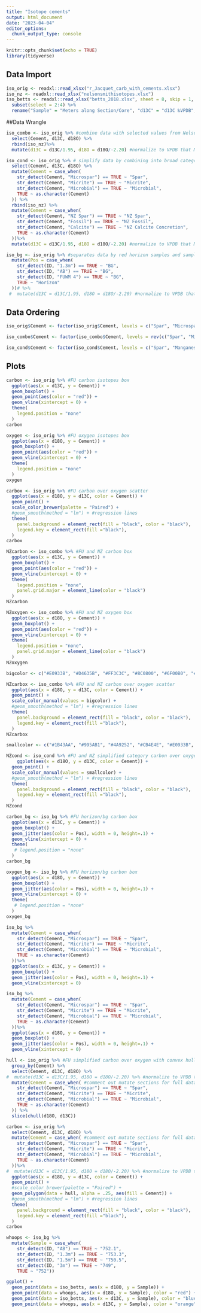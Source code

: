 ```yaml
---
title: "Isotope cements"
output: html_document
date: "2023-04-04"
editor_options: 
  chunk_output_type: console
---
```


```r
knitr::opts_chunk$set(echo = TRUE)
library(tidyverse)
```

## Data Import

```r
iso_orig <- readxl::read_xlsx("r_Jacquet_carb_with_cements.xlsx")
iso_nz <- readxl::read_xlsx("nelsonsmithisotopes.xlsx")
iso_betts <- readxl::read_xlsx("betts_2018.xlsx", sheet = 8, skip = 1, col_names = TRUE) %>%
  subset(select = 2:4) %>%
  rename("Sample" = "Meters along Section/Core", "d13C" = "d13C ‰VPDB", "d18O" = "d18O‰VPDB")
```

##Data Wrangle

```r
iso_combo <- iso_orig %>% #combine data with selected values from Nelson and Smith 1996
  select(Cement, d13C, d18O) %>%
  rbind(iso_nz)%>%
  mutate(d13C = d13C/1.95, d18O = d18O/-2.20) #normalize to VPDB that Marissa used
```

```r
iso_cond <- iso_orig %>% # simplify data by combining into broad categories
  select(Cement, d13C, d18O) %>%
  mutate(Cement = case_when(
    str_detect(Cement, "Microspar") == TRUE ~ "Spar",
    str_detect(Cement, "Micrite") == TRUE ~ "Micrite",
    str_detect(Cement, "Microbial") == TRUE ~ "Microbial",
    TRUE ~ as.character(Cement)
  )) %>%
  rbind(iso_nz) %>%
  mutate(Cement = case_when(
    str_detect(Cement, "NZ Spar") == TRUE ~ "NZ Spar",
    str_detect(Cement, "Fossil") == TRUE ~ "NZ Fossil",
    str_detect(Cement, "Calcite") == TRUE ~ "NZ Calcite Concretion",
    TRUE ~ as.character(Cement)
  ))%>%
  mutate(d13C = d13C/1.95, d18O = d18O/-2.20) #normalize to VPDB that Marissa used
```

```r
iso_bg <- iso_orig %>% #separates data by red horizon samples and samples above/below
  mutate(Pos = case_when(
    str_detect(ID, "1.3m") == TRUE ~ "BG",
    str_detect(ID, "AB") == TRUE ~ "BG",
    str_detect(ID, "FUWM 4") == TRUE ~ "BG",
    TRUE ~ "Horizon"
  ))# %>%
 #  mutate(d13C = d13C/1.95, d18O = d18O/-2.20) #normalize to VPDB that Marissa used
```


## Data Ordering

```r
iso_orig$Cement <- factor(iso_orig$Cement, levels = c("Spar", "Microspar", "Manganese", "Micrite", "Micrite (SSF)", "Micrite (spicule)", "Microbial", "Microbial (SSF)", "Laminar Microbial", "Laminar Microbial (Strom)", "Laminar Microbial (sponge)", "Laminar Calcrete"))
```

```r
iso_combo$Cement <- factor(iso_combo$Cement, levels = rev(c("Spar", "Microspar", "Manganese", "Micrite", "Micrite (SSF)", "Micrite (spicule)", "Microbial", "Microbial (SSF)", "Laminar Microbial", "Laminar Microbial (Strom)", "Laminar Microbial (sponge)", "Laminar Calcrete", "NZ Spar 1", "NZ Spar 2", "NZ Fossil 1", "NZ Fossil 2", "NZ Fossil 3", "NZ Calcite Concretion 1", "NZ Calcite Concretion 2", "NZ Bulk Skeletal", "NZ Bulk Micrite", "NZ Bulk Dolomicrite")))
```

```r
iso_cond$Cement <- factor(iso_cond$Cement, levels = c("Spar", "Manganese", "Micrite",  "Microbial", "Laminar Calcrete", "NZ Spar", "NZ Calcite Concretion", "NZ Bulk Micrite", "NZ Bulk Dolomicrite", "NZ Fossil", "NZ Bulk Skeletal"))
```

## Plots

```r
carbon <- iso_orig %>% #FU carbon isotopes box
  ggplot(aes(x = d13C, y = Cement)) +
  geom_boxplot() +
  geom_point(aes(color = "red")) +
  geom_vline(xintercept = 0) +
  theme(
    legend.position = "none"
  )
carbon
```

```r
oxygen <- iso_orig %>% #FU oxygen isotopes box
  ggplot(aes(x = d18O, y = Cement)) +
  geom_boxplot() +
  geom_point(aes(color = "red")) +
  geom_vline(xintercept = 0) +
  theme(
    legend.position = "none"
  )
oxygen
```

```r
carbox <- iso_orig %>% #FU carbon over oxygen scatter
  ggplot(aes(x = d18O, y = d13C, color = Cement)) +
  geom_point() +
  scale_color_brewer(palette = "Paired") +
  #geom_smooth(method = "lm") + #regression lines
  theme(
    panel.background = element_rect(fill = "black", color = "black"),
    legend.key = element_rect(fill ="black"),
  )
carbox
```

```r
NZcarbon <- iso_combo %>% #FU and NZ carbon box
  ggplot(aes(x = d13C, y = Cement)) +
  geom_boxplot() +
  geom_point(aes(color = "red")) +
  geom_vline(xintercept = 0) +
  theme(
    legend.position = "none",
    panel.grid.major = element_line(color = "black")
  )
NZcarbon
```

```r
NZoxygen <- iso_combo %>% #FU and NZ oxygen box
  ggplot(aes(x = d18O, y = Cement)) +
  geom_boxplot() +
  geom_point(aes(color = "red")) +
  geom_vline(xintercept = 0) +
  theme(
    legend.position = "none",
    panel.grid.major = element_line(color = "black")
  )
NZoxygen
```

```r
bigcolor <- c("#E0933B", "#D4635B", "#FF3C3C", "#8C0800", "#6F00B0", "#7CB000", "#3F8325", "#00BF32", "#5E63DD", "#0002CF", "#987A21", "#BE6000", "#5DEFE8", "#00FFF3", "#48FF7C", "#7CFF48", "#FFFB48", "#FFC948", "#A048FF", "#D248FF", "#FF48ED", "#FF4873")

NZcarbox <- iso_combo %>% #FU and NZ carbon over oxygen scatter
  ggplot(aes(x = d18O, y = d13C, color = Cement)) +
  geom_point() +
  scale_color_manual(values = bigcolor) +
  #geom_smooth(method = "lm") + #regression lines
  theme(
    panel.background = element_rect(fill = "black", color = "black"),
    legend.key = element_rect(fill ="black"),
  )
NZcarbox
```

```r
smallcolor <- c("#1B43AA", "#995AB1", "#4A9252", "#CB4E4E", "#E0933B", "#009AE4", "#16FFD1", "#ACD600", "#00F81B", "#F80000", "#FF4C16")

NZcond <- iso_cond %>% #FU and NZ simplified category carbon over oxygen scatter
    ggplot(aes(x = d18O, y = d13C, color = Cement)) +
  geom_point() +
  scale_color_manual(values = smallcolor) +
  #geom_smooth(method = "lm") + #regression lines
  theme(
    panel.background = element_rect(fill = "black", color = "black"),
    legend.key = element_rect(fill ="black"),
  )
NZcond
```

```r
carbon_bg <- iso_bg %>% #FU horizon/bg carbon box
  ggplot(aes(x = d13C, y = Cement)) +
  geom_boxplot() +
  geom_jitter(aes(color = Pos), width = 0, height=.1) +
  geom_vline(xintercept = 0) +
  theme(
   # legend.position = "none"
  )
carbon_bg
```

```r
oxygen_bg <- iso_bg %>% #FU horizon/bg carbon box
  ggplot(aes(x = d18O, y = Cement)) +
  geom_boxplot() +
  geom_jitter(aes(color = Pos), width = 0, height=.1) +
  geom_vline(xintercept = 0) +
  theme(
   # legend.position = "none"
  )
oxygen_bg
```

```r
iso_bg %>%
  mutate(Cement = case_when(
    str_detect(Cement, "Microspar") == TRUE ~ "Spar",
    str_detect(Cement, "Micrite") == TRUE ~ "Micrite",
    str_detect(Cement, "Microbial") == TRUE ~ "Microbial",
    TRUE ~ as.character(Cement)
  ))%>%
  ggplot(aes(x = d13C, y = Cement)) +
  geom_boxplot() +
  geom_jitter(aes(color = Pos), width = 0, height=.1) +
  geom_vline(xintercept = 0)
```

```r
iso_bg %>%
  mutate(Cement = case_when(
    str_detect(Cement, "Microspar") == TRUE ~ "Spar",
    str_detect(Cement, "Micrite") == TRUE ~ "Micrite",
    str_detect(Cement, "Microbial") == TRUE ~ "Microbial",
    TRUE ~ as.character(Cement)
  ))%>%
  ggplot(aes(x = d18O, y = Cement)) +
  geom_boxplot() +
  geom_jitter(aes(color = Pos), width = 0, height=.1) +
  geom_vline(xintercept = 0)
```

```r
hull <- iso_orig %>% #FU simplified carbon over oxygen with convex hull
  group_by(Cement) %>%
  select(Cement, d13C, d18O) %>%
#  mutate(d13C = d13C/1.95, d18O = d18O/-2.20) %>% #normalize to VPDB that Marissa used
  mutate(Cement = case_when( #comment out mutate sections for full data
    str_detect(Cement, "Microspar") == TRUE ~ "Spar",
    str_detect(Cement, "Micrite") == TRUE ~ "Micrite",
    str_detect(Cement, "Microbial") == TRUE ~ "Microbial",
    TRUE ~ as.character(Cement)
  )) %>%
  slice(chull(d18O, d13C))

carbox <- iso_orig %>%
  select(Cement, d13C, d18O) %>%
  mutate(Cement = case_when( #comment out mutate sections for full data
    str_detect(Cement, "Microspar") == TRUE ~ "Spar",
    str_detect(Cement, "Micrite") == TRUE ~ "Micrite",
    str_detect(Cement, "Microbial") == TRUE ~ "Microbial",
    TRUE ~ as.character(Cement)
  ))%>%
#  mutate(d13C = d13C/1.95, d18O = d18O/-2.20) %>% #normalize to VPDB that Marissa used 
  ggplot(aes(x = d18O, y = d13C, color = Cement)) +
  geom_point() +
  #scale_color_brewer(palette = "Paired") +
  geom_polygon(data = hull, alpha = .25, aes(fill = Cement)) +
  #geom_smooth(method = "lm") + #regression lines
  theme(
    panel.background = element_rect(fill = "black", color = "black"),
    legend.key = element_rect(fill ="black"),
  )
carbox
```

```r
whoops <- iso_bg %>%
  mutate(Sample = case_when(
    str_detect(ID, "AB") == TRUE ~ "752.1",
    str_detect(ID, "1.3m") == TRUE ~ "753.3",
    str_detect(ID, "1.5m") == TRUE ~ "750.5",
    str_detect(ID, "3m") == TRUE ~ "749",
    TRUE ~ "752"))

ggplot() + 
  geom_point(data = iso_betts, aes(x = d18O, y = Sample)) +
  geom_point(data = whoops, aes(x = d18O, y = Sample), color = "red") +
  geom_point(data = iso_betts, aes(x = d13C, y = Sample), color = "blue") +
  geom_point(data = whoops, aes(x = d13C, y = Sample), color = "orange")

```